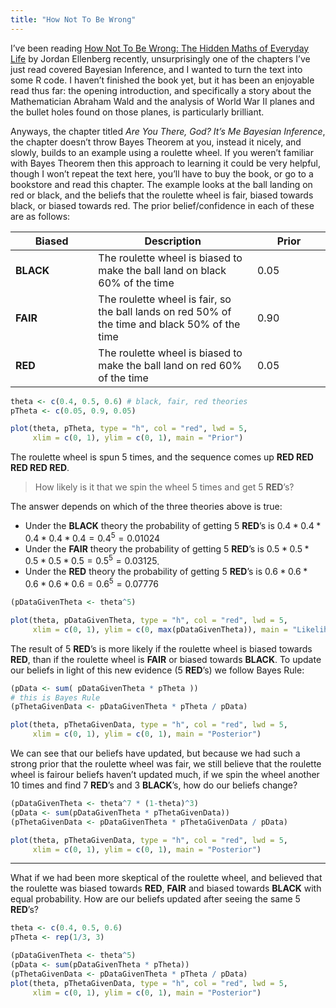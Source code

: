 ```yaml
---
title: "How Not To Be Wrong"
---
```


I've been reading [How Not To Be Wrong: The Hidden Maths of Everyday Life](http://www.amazon.co.uk/How-Not-Wrong-Hidden-Everyday/dp/071819604X/ref=sr_1_1?ie=UTF8&qid=1436045088&sr=8-1&keywords=how+not+to+be+wrong) by Jordan Ellenberg recently, unsurprisingly one of the chapters I've just read covered Bayesian Inference, and I wanted to turn the text into some R code.  I haven't finished the book yet, but it has been an enjoyable read thus far: the opening introduction, and specifically a story about the Mathematician Abraham Wald and the analysis of World War II planes and the bullet holes found on those planes, is particularly brilliant.

Anyways, the chapter titled _Are You There, God? It's Me Bayesian Inference_, the chapter doesn't throw Bayes Theorem at you, instead it nicely, and slowly, builds to an example using a roulette wheel.  If you weren't familiar with Bayes Theorem then this approach to learning it could be very helpful, though I won't repeat the text here, you'll have to buy the book, or go to a bookstore and read this chapter.  The example looks at the ball landing on red or black, and the beliefs that the roulette wheel is fair, biased towards black, or biased towards red.  The prior belief/confidence in each of these are as follows:

Biased | Description | Prior
-------|-------------|------
**BLACK** | The roulette wheel is biased to make the ball land on black 60% of the time | 0.05
**FAIR** | The roulette wheel is fair, so the ball lands on red 50% of the time and black 50% of the time | 0.90
**RED**| The roulette wheel is biased to make the ball land on red 60% of the time | 0.05

```r
theta <- c(0.4, 0.5, 0.6) # black, fair, red theories
pTheta <- c(0.05, 0.9, 0.05)

plot(theta, pTheta, type = "h", col = "red", lwd = 5,
     xlim = c(0, 1), ylim = c(0, 1), main = "Prior")
```

The roulette wheel is spun 5 times, and the sequence comes up **RED RED RED RED RED**.  

> How likely is it that we spin the wheel 5 times and get 5 **RED**'s?

The answer depends on which of the three theories above is true:

* Under the **BLACK** theory the probability of getting 5 **RED**'s is $0.4 * 0.4 * 0.4 * 0.4 * 0.4 = 0.4^5 = 0.01024$
* Under the **FAIR** theory the probability of getting 5 **RED**'s is $0.5 * 0.5 * 0.5 * 0.5 * 0.5 = 0.5^5 = 0.03125$.
* Under the **RED** theory the probability of getting 5 **RED**'s is $0.6 * 0.6 * 0.6 * 0.6 * 0.6 = 0.6^5 = 0.07776$

```r
(pDataGivenTheta <- theta^5)

plot(theta, pDataGivenTheta, type = "h", col = "red", lwd = 5,
     xlim = c(0, 1), ylim = c(0, max(pDataGivenTheta)), main = "Likelihood")
```

The result of 5 **RED**'s is more likely if the roulette wheel is biased towards **RED**, than if the roulette wheel is **FAIR** or biased towards **BLACK**.  To update our beliefs in light of this new evidence (5 **RED**'s) we follow Bayes Rule:

```r
(pData <- sum( pDataGivenTheta * pTheta ))
# this is Bayes Rule
(pThetaGivenData <- pDataGivenTheta * pTheta / pData)

plot(theta, pThetaGivenData, type = "h", col = "red", lwd = 5,
     xlim = c(0, 1), ylim = c(0, 1), main = "Posterior")
```

We can see that our beliefs have updated, but because we had such a strong prior that the roulette wheel was fair, we still believe that the roulette wheel is fairour beliefs haven't updated much, if we spin the wheel another 10 times and find 7 **RED**'s and 3 **BLACK**'s, how do our beliefs change?

```r
(pDataGivenTheta <- theta^7 * (1-theta)^3)
(pData <- sum(pDataGivenTheta * pThetaGivenData))
(pThetaGivenData <- pDataGivenTheta * pThetaGivenData / pData)

plot(theta, pThetaGivenData, type = "h", col = "red", lwd = 5,
     xlim = c(0, 1), ylim = c(0, 1), main = "Posterior")
```

<hr>

What if we had been more skeptical of the roulette wheel, and believed that the roulette was biased towards **RED**, **FAIR** and biased towards **BLACK** with equal probability.  How are our beliefs updated after seeing the same 5 **RED**'s?

```r
theta <- c(0.4, 0.5, 0.6)
pTheta <- rep(1/3, 3)

(pDataGivenTheta <- theta^5)
(pData <- sum(pDataGivenTheta * pTheta))
(pThetaGivenData <- pDataGivenTheta * pTheta / pData)
plot(theta, pThetaGivenData, type = "h", col = "red", lwd = 5,
     xlim = c(0, 1), ylim = c(0, 1), main = "Posterior")
```
